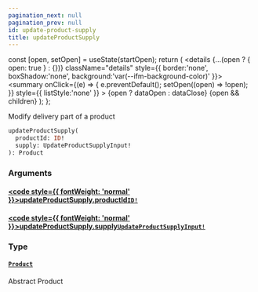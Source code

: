 ```yaml
---
pagination_next: null
pagination_prev: null
id: update-product-supply
title: updateProductSupply
---
```









  const [open, setOpen] = useState(startOpen);
  return (
    <details {...(open ? { open: true } : {})} className="details" style={{ border:'none', boxShadow:'none', background:'var(--ifm-background-color)' }}>
      <summary
        onClick={(e) => {
          e.preventDefault();
          setOpen((open) => !open);
        }}
        style={{ listStyle:'none' }}
      >
      {open ? dataOpen : dataClose}
      </summary>
      {open && children}
    </details>
  );
};








Modify delivery part of a product


```graphql
updateProductSupply(
  productId: ID!
  supply: UpdateProductSupplyInput!
): Product
```




### Arguments

#### [<code style={{ fontWeight: 'normal' }}>updateProductSupply.<b>productId</b></code>](#)<Bullet />[`ID!`](/types/scalars/id.mdx) <Badge class="badge badge--secondary" text="non-null"/> <Badge class="badge badge--secondary" text="scalar"/> 



#### [<code style={{ fontWeight: 'normal' }}>updateProductSupply.<b>supply</b></code>](#)<Bullet />[`UpdateProductSupplyInput!`](/types/inputs/update-product-supply-input.mdx) <Badge class="badge badge--secondary" text="non-null"/> <Badge class="badge badge--secondary" text="input"/> 



### Type

#### [`Product`](/types/interfaces/product.mdx) <Badge class="badge badge--secondary" text="interface"/> 
Abstract Product






